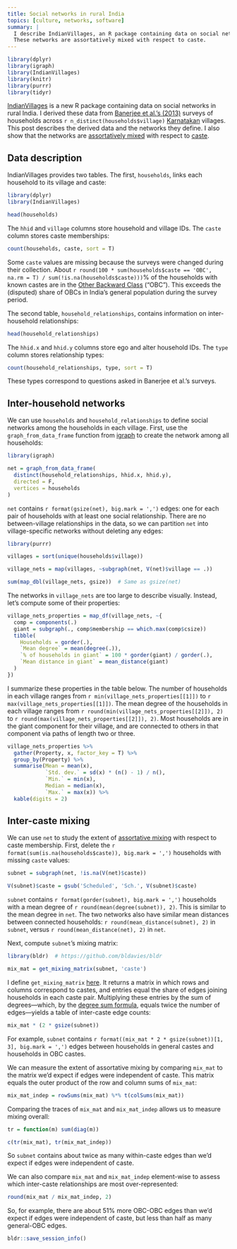 ```yaml
---
title: Social networks in rural India
topics: [culture, networks, software]
summary: |
  I describe IndianVillages, an R package containing data on social networks in rural India.
  These networks are assortatively mixed with respect to caste.
---
```


```r
library(dplyr)
library(igraph)
library(IndianVillages)
library(knitr)
library(purrr)
library(tidyr)
```

[IndianVillages](https://github.com/bldavies/IndianVillages) is a new R package containing data on social networks in rural India.
I derived these data from [Banerjee et al.'s (2013)](https://doi.org/10.1126/science.1236498) surveys of households across `r n_distinct(households$village)` [Karnatakan](https://en.wikipedia.org/wiki/Karnataka) villages.
This post describes the derived data and the networks they define.
I also show that the networks are [assortatively mixed](/blog/assortative-mixing/) with respect to [caste](https://en.wikipedia.org/wiki/Caste_system_in_India).

## Data description

IndianVillages provides two tables.
The first, `households`, links each household to its village and caste:

```r
library(dplyr)
library(IndianVillages)

head(households)
```

The `hhid` and `village` columns store household and village IDs.
The `caste` column stores caste memberships:

```r
count(households, caste, sort = T)
```

Some `caste` values are missing because the surveys were changed during their collection.
About `r round(100 * sum(households$caste == 'OBC', na.rm = T) / sum(!is.na(households$caste)))`% of the households with known castes are in the [Other Backward Class](https://en.wikipedia.org/wiki/Other_Backward_Class) ("OBC").
This exceeds the (disputed) share of OBCs in India's general population during the survey period.

The second table, `household_relationships`, contains information on inter-household relationships:

```r
head(household_relationships)
```

The `hhid.x` and `hhid.y` columns store ego and alter household IDs.
The `type` column stores relationship types:

```r
count(household_relationships, type, sort = T)
```

These types correspond to questions asked in Banerjee et al.'s surveys.

## Inter-household networks

We can use `households` and `household_relationships` to define social networks among the households in each village.
First, use the `graph_from_data_frame` function from [igraph](https://igraph.org/) to create the network among all households:

```r
library(igraph)

net = graph_from_data_frame(
  distinct(household_relationships, hhid.x, hhid.y),
  directed = F,
  vertices = households
)
```

`net` contains `r format(gsize(net), big.mark = ',')` edges: one for each pair of households with at least one social relationship.
There are no between-village relationships in the data, so we can partition `net` into village-specific networks without deleting any edges:

```r
library(purrr)

villages = sort(unique(households$village))

village_nets = map(villages, ~subgraph(net, V(net)$village == .))

sum(map_dbl(village_nets, gsize))  # Same as gsize(net)
```

The networks in `village_nets` are too large to describe visually.
Instead, let's compute some of their properties:

```r
village_nets_properties = map_df(village_nets, ~{
  comp = components(.)
  giant = subgraph(., comp$membership == which.max(comp$csize))
  tibble(
    Households = gorder(.),
    `Mean degree` = mean(degree(.)),
    `% of households in giant` = 100 * gorder(giant) / gorder(.),
    `Mean distance in giant` = mean_distance(giant)
  )
})
```

I summarize these properties in the table below.
The number of households in each village ranges from `r min(village_nets_properties[[1]])` to `r max(village_nets_properties[[1]])`.
The mean degree of the households in each village ranges from `r round(min(village_nets_properties[[2]]), 2)` to `r round(max(village_nets_properties[[2]]), 2)`.
Most households are in the giant component for their village, and are connected to others in that component via paths of length two or three.

```r
village_nets_properties %>%
  gather(Property, x, factor_key = T) %>%
  group_by(Property) %>%
  summarise(Mean = mean(x),
            `Std. dev.` = sd(x) * (n() - 1) / n(),
            `Min.` = min(x),
            Median = median(x),
            `Max.` = max(x)) %>%
  kable(digits = 2)
```

## Inter-caste mixing

We can use `net` to study the extent of [assortative mixing](/blog/assortative-mixing/) with respect to caste membership.
First, delete the `r format(sum(is.na(households$caste)), big.mark = ',')` households with missing `caste` values:

```r
subnet = subgraph(net, !is.na(V(net)$caste))
```

```r
V(subnet)$caste = gsub('Scheduled', 'Sch.', V(subnet)$caste)
```

`subnet` contains `r format(gorder(subnet), big.mark = ',')` households with a mean degree of `r round(mean(degree(subnet)), 2)`.
This is similar to the mean degree in `net`.
The two networks also have similar mean distances between connected households: `r round(mean_distance(subnet), 2)` in `subnet`, versus `r round(mean_distance(net), 2)` in `net`.

Next, compute `subnet`'s mixing matrix:

```r
library(bldr)  # https://github.com/bldavies/bldr

mix_mat = get_mixing_matrix(subnet, 'caste')
```

I define `get_mixing_matrix` [here](https://github.com/bldavies/bldr/blob/master/R/get_mixing_matrix.R).
It returns a matrix in which rows and columns correspond to castes, and entries equal the share of edges joining households in each caste pair.
Multiplying these entries by the sum of degrees---which, by the [degree sum formula](https://en.wikipedia.org/wiki/Handshaking_lemma), equals twice the number of edges---yields a table of inter-caste edge counts:

```r
mix_mat * (2 * gsize(subnet))
```

For example, `subnet` contains `r format((mix_mat * 2 * gsize(subnet))[1, 3], big.mark = ',')` edges between households in general castes and households in OBC castes.

We can measure the extent of assortative mixing by comparing `mix_mat` to the matrix we'd expect if edges were independent of caste.
This matrix equals the outer product of the row and column sums of `mix_mat`:

```r
mix_mat_indep = rowSums(mix_mat) %*% t(colSums(mix_mat))
```

Comparing the traces of `mix_mat` and `mix_mat_indep` allows us to measure mixing overall:

```r
tr = function(m) sum(diag(m))

c(tr(mix_mat), tr(mix_mat_indep))
```

So `subnet` contains about twice as many within-caste edges than we'd expect if edges were independent of caste.

We can also compare `mix_mat` and `mix_mat_indep` element-wise to assess which inter-caste relationships are most over-represented:

```r
round(mix_mat / mix_mat_indep, 2)
```

So, for example, there are about 51% more OBC-OBC edges than we'd expect if edges were independent of caste, but less than half as many general-OBC edges.

```r
bldr::save_session_info()
```
